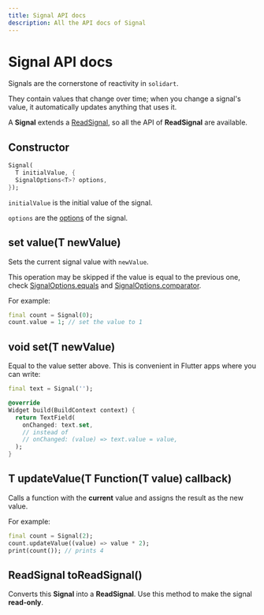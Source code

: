 ```yaml
---
title: Signal API docs
description: All the API docs of Signal
---
```


# Signal API docs

Signals are the cornerstone of reactivity in `solidart`.

They contain values that change over time; when you change a signal's value, it automatically updates anything that uses it.

A __Signal__ extends a [ReadSignal](/api-docs/read-signal), so all the API of __ReadSignal__ are available.

## Constructor

```dart
Signal(
  T initialValue, {
  SignalOptions<T>? options,
});
```

`initialValue` is the initial value of the signal.

`options` are the [options](/api-docs/signal-options) of the signal.

## set value(T newValue)

Sets the current signal value with `newValue`.

This operation may be skipped if the value is equal to the previous one,
check [SignalOptions.equals](/api-docs/signal-options#equals) and [SignalOptions.comparator](/api-docs/signal-options#comparator).

For example:
```dart
final count = Signal(0);
count.value = 1; // set the value to 1
```

## void set(T newValue)

Equal to the value setter above.
This is convenient in Flutter apps where you can write:

```dart
final text = Signal('');

@override
Widget build(BuildContext context) {
  return TextField(
    onChanged: text.set,
    // instead of
    // onChanged: (value) => text.value = value,
  );
}
```

## T updateValue(T Function(T value) callback)

Calls a function with the __current__ value and assigns the result as the new value.

For example:
```dart
final count = Signal(2);
count.updateValue((value) => value * 2);
print(count()); // prints 4
```

## ReadSignal<T> toReadSignal()

Converts this __Signal__ into a __ReadSignal__.
Use this method to make the signal __read-only__.
